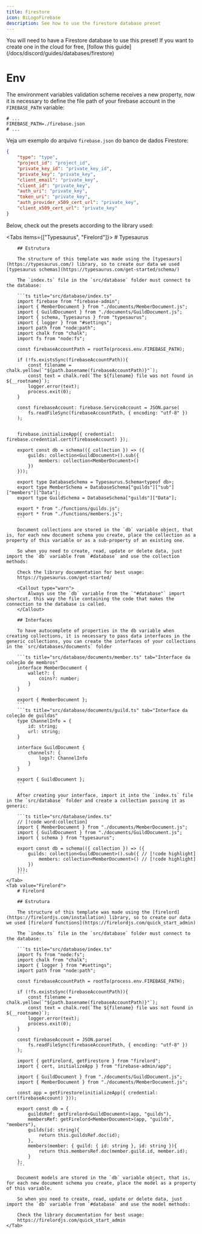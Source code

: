 ```yaml
---
title: Firestore
icon: BiLogoFirebase
description: See how to use the firestore database preset
---
```


<Callout type="info">
    You will need to have a Firestore database to use this preset!
    If you want to create one in the cloud for free, [follow this guide](/docs/discord/guides/databases/firestore)
</Callout>

# Env

The environment variables validation scheme receives a new property, now it is necessary to define the file path of your firebase account in the `FIREBASE_PATH` variable:

```properties title=".env"
# ...
FIREBASE_PATH=./firebase.json
# ... 
```

Veja um exemplo do arquivo `firebase.json` do banco de dados Firestore:
```json title="firebase.json"
{
    "type": "type",
    "project_id": "project_id",
    "private_key_id": "private_key_id",
    "private_key": "private_key",
    "client_email": "private_key",
    "client_id": "private_key",
    "auth_uri": "private_key",
    "token_uri": "private_key",
    "auth_provider_x509_cert_url": "private_key",
    "client_x509_cert_url": "private_key"
}
```

Below, check out the presets according to the library used:

<Tabs items={["Typesaurus", "Firelord"]}>
    <Tab value="Typesaurus">
        # Typesaurus

        ## Estrutura

        The structure of this template was made using the [typesaurs](https://typesaurus.com/) library, so to create our data we used [typesaurus schemas](https://typesaurus.com/get-started/schema/)

        The `index.ts` file in the `src/database` folder must connect to the database:

        ```ts title="src/database/index.ts"
        import firebase from "firebase-admin";
        import { MemberDocument } from "./documents/MemberDocument.js";
        import { GuildDocument } from "./documents/GuildDocument.js";
        import { schema, Typesaurus } from "typesaurus";
        import { logger } from "#settings";
        import path from "node:path";
        import chalk from "chalk";
        import fs from "node:fs";

        const firebaseAccountPath = rootTo(process.env.FIREBASE_PATH);

        if (!fs.existsSync(firebaseAccountPath)){
            const filename = chalk.yellow(`"${path.basename(firebaseAccountPath)}"`);
            const text = chalk.red(`The ${filename} file was not found in ${__rootname}`);
            logger.error(text);
            process.exit(0);
        }

        const firebaseAccount: firebase.ServiceAccount = JSON.parse(
            fs.readFileSync(firebaseAccountPath, { encoding: "utf-8" })
        );


        firebase.initializeApp({ credential: firebase.credential.cert(firebaseAccount) });

        export const db = schema(({ collection }) => ({
            guilds: collection<GuildDocument>().sub({
                members: collection<MemberDocument>()
            })
        }));

        export type DatabaseSchema = Typesaurus.Schema<typeof db>;
        export type MemberSchema = DatabaseSchema["guilds"]["sub"]["members"]["Data"];
        export type GuildSchema = DatabaseSchema["guilds"]["Data"];

        export * from "./functions/guilds.js";
        export * from "./functions/members.js";
        ```

        Document collections are stored in the `db` variable object, that is, for each new document schema you create, place the collection as a property of this variable or as a sub-property of an existing one.

        So when you need to create, read, update or delete data, just import the `db` variable from `#database` and use the collection methods:

        Check the library documentation for best usage:
        https://typesaurus.com/get-started/

        <Callout type="warn">
            Always use the `db` variable from the `"#database"` import shortcut, this way the file containing the code that makes the connection to the database is called.
        </Callout>

        ## Interfaces

        To have autocomplete of properties in the db variable when creating collections, it is necessary to pass data interfaces in the generic collections, you can create the interfaces of your collections in the `src/databases/documents` folder

        ```ts title="src/database/documents/member.ts" tab="Interface da coleção de membros"
        interface MemberDocument {
            wallet?: {
                coins?: number;
            }
        }

        export { MemberDocument };
        ```
        ```ts title="src/database/documents/guild.ts" tab="Interface da coleção de guildas"
        type ChannelInfo = {
            id: string;
            url: string;
        }

        interface GuildDocument {
            channels?: {
                logs?: ChannelInfo
            }
        }

        export { GuildDocument };
        ```

        After creating your interface, import it into the `index.ts` file in the `src/database` folder and create a collection passing it as generic:

        ```ts title="src/database/index.ts"
        // [!code word:collection]
        import { MemberDocument } from "./documents/MemberDocument.js";
        import { GuildDocument } from "./documents/GuildDocument.js";
        import { schema } from "typesaurus";

        export const db = schema(({ collection }) => ({
            guilds: collection<GuildDocument>().sub({ // [!code highlight]
                members: collection<MemberDocument>() // [!code highlight]
            })
        }));
        ```
    </Tab>
    <Tab value="Firelord">
        # Firelord

        ## Estrutura

        The structure of this template was made using the [firelord](https://firelordjs.com/installation) library, so to create our data we used [firelord functions](https://firelordjs.com/quick_start_admin)

        The `index.ts` file in the `src/database` folder must connect to the database:

        ```ts title="src/database/index.ts"
        import fs from "node:fs";
        import chalk from "chalk";
        import { logger } from "#settings";
        import path from "node:path";

        const firebaseAccountPath = rootTo(process.env.FIREBASE_PATH);

        if (!fs.existsSync(firebaseAccountPath)){
            const filename = chalk.yellow(`"${path.basename(firebaseAccountPath)}"`);
            const text = chalk.red(`The ${filename} file was not found in ${__rootname}`);
            logger.error(text);
            process.exit(0);
        }

        const firebaseAccount = JSON.parse(
            fs.readFileSync(firebaseAccountPath, { encoding: "utf-8" })
        );

        import { getFirelord, getFirestore } from "firelord";
        import { cert, initializeApp } from "firebase-admin/app";

        import { GuildDocument } from "./documents/GuildDocument.js";
        import { MemberDocument } from "./documents/MemberDocument.js";

        const app = getFirestore(initializeApp({ credential: cert(firebaseAccount) })); 

        export const db = {
            guildsRef: getFirelord<GuildDocument>(app, "guilds"),
            membersRef: getFirelord<MemberDocument>(app, "guilds", "members"),
            guilds(id: string){
                return this.guildsRef.doc(id);
            },
            members(member: { guild: { id: string }, id: string }){
                return this.membersRef.doc(member.guild.id, member.id);
            }
        };
        ```

        Document models are stored in the `db` variable object, that is, for each new document schema you create, place the model as a property of this variable.

        So when you need to create, read, update or delete data, just import the `db` variable from `#database` and use the model methods:

        Check the library documentation for best usage:
        https://firelordjs.com/quick_start_admin
    </Tab>
</Tabs>
